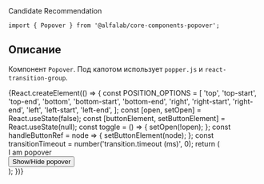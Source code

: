 


<Meta title='Компоненты|Popover' component={Popover} />

<Title>
    Popover ({name}@{version})
</Title>

<Status>
  Candidate Recommendation
</Status>

```tsx
import { Popover } from '@alfalab/core-components-popover';
```

## Описание

Компонент `Popover`. Под капотом использует `popper.js` и `react-transition-group`.

<Story name='Песочница'>
    {React.createElement(() => {
        const POSITION_OPTIONS = [
            'top',
            'top-start',
            'top-end',
            'bottom',
            'bottom-start',
            'bottom-end',
            'right',
            'right-start',
            'right-end',
            'left',
            'left-start',
            'left-end',
        ];
        const [open, setOpen] = React.useState(false);
        const [buttonElement, setButtonElement] = React.useState(null);
        const toggle = () => {
            setOpen(!open);
        };
        const handleButtonRef = node => {
            setButtonElement(node);
        };
        const transitionTimeout = number('transition.timeout (ms)', 0);
        return (
            <div
                style={{
                    width: '700px',
                    height: '300px',
                    display: 'flex',
                    justifyContent: 'center',
                    alignItems: 'center',
                }}
            >
                <Popover
                    anchorElement={buttonElement}
                    position={select('position', POSITION_OPTIONS, 'bottom')}
                    open={open}
                    transition={{ timeout: transitionTimeout }}
                    offset={[number('offset[0]', 0), number('offset[1]', 0)]}
                    withArrow={boolean('withArrow', false)}
                    withTransition={boolean('withTransition', true)}
                >
                    <div style={{ padding: '15px', width: '156px' }}>I am popover</div>
                </Popover>
                <Button ref={handleButtonRef} onClick={toggle}>
                    Show/Hide popover
                </Button>
            </div>
        );
    })}
</Story>

<Props of={Popover} />
